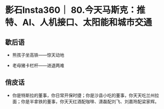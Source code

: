# 影石Insta360｜ 80.今天马斯克：推特、AI、人机接口、太阳能和城市交通

## 歇后语

- 熊孩子坐高铁——惊天动地

- 老母猪卡栏杆——进退两难

## 俏皮话

- 你是特斯拉的董事，你日常开保时捷；你是沙县小吃的董事，你天天吃兰州拉面；你是半拿铁的董事，你天天红酒配咖啡、潇磊配刘飞、刘嘉玲配梁家辉。
